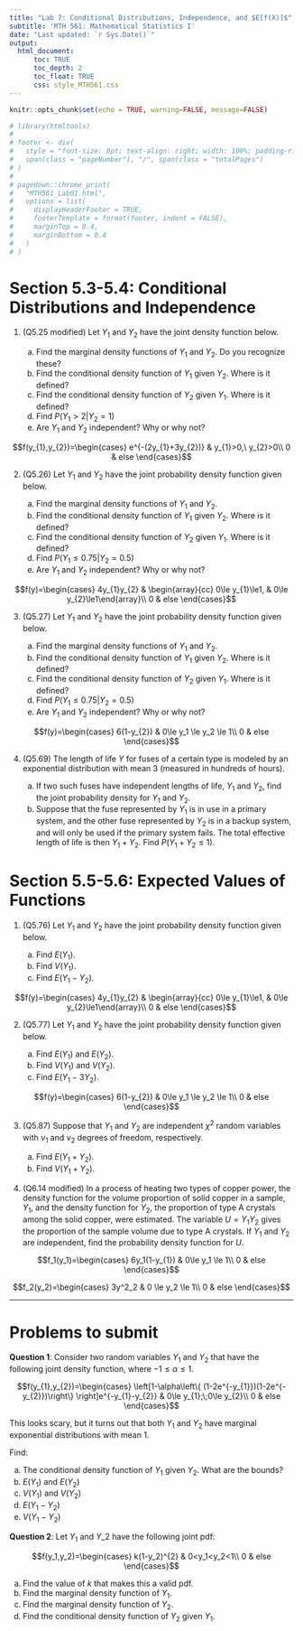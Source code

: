 ---
title: "Lab 7: Conditional Distributions, Independence, and $E[f(X)]$"
subtitle: 'MTH 561: Mathematical Statistics I'
date: "Last updated: `r Sys.Date()`"
output: 
  html_document:
      toc: TRUE
      toc_depth: 2
      toc_float: TRUE
      css: style_MTH561.css
---

```{r setup, include=FALSE}
knitr::opts_chunk$set(echo = TRUE, warning=FALSE, message=FALSE)

# library(htmltools)
# 
# footer <- div(
#   style = "font-size: 8pt; text-align: right; width: 100%; padding-right: 12pt;", 
#   span(class = "pageNumber"), "/", span(class = "totalPages")
# )
# 
# pagedown::chrome_print(
#   "MTH561_Lab01.html", 
#   options = list(
#     displayHeaderFooter = TRUE, 
#     footerTemplate = format(footer, indent = FALSE),
#     marginTop = 0.4,
#     marginBottom = 0.4
#   )
# )
```

# Section 5.3-5.4: Conditional Distributions and Independence

1. (Q5.25 modified) Let $Y_1$ and $Y_2$ have the joint density function below.

    a) Find the marginal density functions of $Y_1$ and $Y_2$. Do you recognize these?
    b) Find the conditional density function of $Y_1$ given $Y_2$. Where is it defined?
    c) Find the conditional density function of $Y_2$ given $Y_1$. Where is it defined?
    d) Find $P(Y_1 >2 \vert Y_2 = 1)$
    e) Are $Y_1$ and $Y_2$ independent? Why or why not?
  
$$f(y_{1},y_{2})=\begin{cases}
e^{-(2y_{1}+3y_{2})} & y_{1}>0,\ y_{2}>0\\
0 & else
\end{cases}$$

2. (Q5.26) Let $Y_1$ and $Y_2$ have the joint probability density function given below.

    a) Find the marginal density functions of $Y_1$ and $Y_2$.
    b) Find the conditional density function of $Y_1$ given $Y_2$. Where is it defined?
    c) Find the conditional density function of $Y_2$ given $Y_1$. Where is it defined?
    d) Find $P(Y_1 \le 0.75 \vert Y_2 =0.5)$
    e) Are $Y_1$ and $Y_2$ independent? Why or why not?

$$f(y)=\begin{cases}
4y_{1}y_{2} & \begin{array}{cc}
0\le y_{1}\le1, & 0\le y_{2}\le1\end{array}\\
0 & else
\end{cases}$$

3. (Q5.27) Let $Y_1$ and $Y_2$ have the joint probability density function given below.

    a) Find the marginal density functions of $Y_1$ and $Y_2$.
    b) Find the conditional density function of $Y_1$ given $Y_2$. Where is it defined?
    c) Find the conditional density function of $Y_2$ given $Y_1$. Where is it defined?
    d) Find $P(Y_1 \le 0.75 \vert Y_2 =0.5)$
    e) Are $Y_1$ and $Y_2$ independent? Why or why not?

$$f(y)=\begin{cases}
6(1-y_{2}) & 0\le y_1 \le y_2 \le 1\\
0 & else
\end{cases}$$

4. (Q5.69) The length of life $Y$ for fuses of a certain type is modeled by an exponential distribution with mean 3 (measured in hundreds of hours).

    a) If two such fuses have independent lengths of life, $Y_1$ and $Y_2$, find the joint probability density for $Y_1$ and $Y_2$. 
    b) Suppose that the fuse represented by $Y_1$ is in use in a primary system, and the other fuse represented by $Y_2$ is in a backup system, and will only be used if the primary system fails. The total effective length of life is then $Y_1 + Y_2$. Find $P(Y_1 + Y_2 \le 1)$.


# Section 5.5-5.6: Expected Values of Functions

1. (Q5.76) Let $Y_1$ and $Y_2$ have the joint probability density function given below.

    a) Find $E(Y_1)$.
    b) Find $V(Y_1)$.
    c) Find $E(Y_1 - Y_2)$.

$$f(y)=\begin{cases}
4y_{1}y_{2} & \begin{array}{cc}
0\le y_{1}\le1, & 0\le y_{2}\le1\end{array}\\
0 & else
\end{cases}$$

2. (Q5.77) Let $Y_1$ and $Y_2$ have the joint probability density function given below.

    a) Find $E(Y_1)$ and $E(Y_2)$.
    b) Find $V(Y_1)$ and $V(Y_2)$.
    c) Find $E(Y_1 - 3Y_2)$.
    
$$f(y)=\begin{cases}
6(1-y_{2}) & 0\le y_1 \le y_2 \le 1\\
0 & else
\end{cases}$$

3. (Q5.87) Suppose that $Y_1$ and $Y_2$ are independent $\chi^2$ random variables with $\nu_1$ and $\nu_2$ degrees of freedom, respectively.
  
    a) Find $E(Y_1 + Y_2)$.
    b) Find $V(Y_1 + Y_2)$.


4. (Q6.14 modified) In a process of heating two types of copper power, the density function for the volume proportion of solid copper in a sample, $Y_1$, and the density function for $Y_2$, the proportion of type A crystals among the solid copper, were estimated. The variable $U=Y_1 Y_2$ gives the proportion of the sample volume due to type A crystals. If $Y_1$ and $Y_2$ are independent, find the probability density function for $U$.

$$f_1(y_1)=\begin{cases}
6y_1(1-y_{1}) & 0\le y_1 \le 1\\
0 & else
\end{cases}$$

$$f_2(y_2)=\begin{cases}
3y^2_2 & 0 \le y_2 \le 1\\
0 & else
\end{cases}$$

---

# Problems to submit

__Question 1__: Consider two random variables $Y_1$ and $Y_2$ that have the following joint density function, where $-1 \le \alpha \le 1$.

$$f(y_{1},y_{2})=\begin{cases}
\left[1-\alpha\left\{ (1-2e^{-y_{1}})(1-2e^{-y_{2}})\right\} \right]e^{-y_{1}-y_{2}} & 0\le y_{1};\;0\le y_{2}\\
0 & else
\end{cases}$$

This looks scary, but it turns out that both $Y_1$ and $Y_2$ have marginal exponential distributions with mean 1.

Find:

a) The conditional density function of $Y_1$ given $Y_2$. What are the bounds?
b) $E(Y_1)$ and $E(Y_2)$
c) $V(Y_1)$ and $V(Y_2)$
d) $E(Y_1 - Y_2)$
e) $V(Y_1 - Y_2)$ 

__Question 2__: Let $Y_1$ and $Y$_2 have the following joint pdf:

$$f(y_1,y_2)=\begin{cases}
k(1-y_2)^{2} & 0<y_1<y_2<1\\
0 & else
\end{cases}$$

a) Find the value of $k$ that makes this a valid pdf.
b) Find the marginal density function of $Y_1$.
c) Find the marginal density function of $Y_2$.
d) Find the conditional density function of $Y_2$ given $Y_1$.
